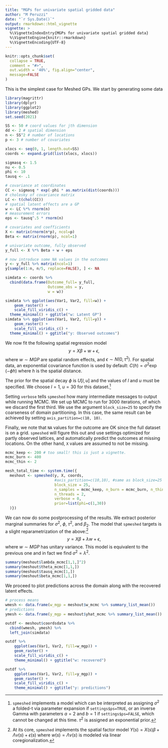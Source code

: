 ```yaml
---
title: "MGPs for univariate spatial gridded data"
author: "M Peruzzi"
date: "`r Sys.Date()`"
output: rmarkdown::html_vignette
vignette: >
  %\VignetteIndexEntry{MGPs for univariate spatial gridded data}
  %\VignetteEngine{knitr::rmarkdown}
  %\VignetteEncoding{UTF-8}
---
```


```r
knitr::opts_chunk$set(
  collapse = TRUE,
  comment = "#>",
  out.width = '40%', fig.align="center",
  message=FALSE
)
```

This is the simplest case for Meshed GPs. We start by generating some data

```r
library(magrittr)
library(dplyr)
library(ggplot2)
library(meshed)
set.seed(2021)

SS <- 50 # coord values for jth dimension 
dd <- 2 # spatial dimension
n <- SS^2 # number of locations
p <- 3 # number of covariates

xlocs <- seq(0, 1, length.out=SS)
coords <- expand.grid(list(xlocs, xlocs))

sigmasq <- 1.5
nu <- 0.5
phi <- 10
tausq <- .1

# covariance at coordinates
CC <- sigmasq * exp(-phi * as.matrix(dist(coords)))
# cholesky of covariance matrix
LC <- t(chol(CC))
# spatial latent effects are a GP
w <- LC %*% rnorm(n)
# measurement errors
eps <- tausq^.5 * rnorm(n)

# covariates and coefficients 
X <- matrix(rnorm(n*p), ncol=p)
Beta <- matrix(rnorm(p), ncol=1)

# univariate outcome, fully observed
y_full <- X %*% Beta + w + eps

# now introduce some NA values in the outcomes
y <- y_full %>% matrix(ncol=1)
y[sample(1:n, n/5, replace=FALSE), ] <- NA

simdata <- coords %>%
  cbind(data.frame(Outcome_full= y_full, 
                   Outcome_obs = y,
                   w = w)) 

simdata %>% ggplot(aes(Var1, Var2, fill=w)) +
    geom_raster() + 
    scale_fill_viridis_c() +
  theme_minimal() + ggtitle("w: Latent GP")
simdata %>% ggplot(aes(Var1, Var2, fill=y)) +
    geom_raster() + 
    scale_fill_viridis_c() + 
  theme_minimal() + ggtitle("y: Observed outcomes")
```
We now fit the following spatial regression model 
$$ y = X \beta + w + \epsilon, $$
where $w \sim MGP$ are spatial random effects, and $\epsilon \sim N(0, \tau^2)$. For spatial data, an exponential covariance function is used by default: $C(h) = \sigma^2 \exp( -\phi h )$ where $h$ is the spatial distance.

The prior for the spatial decay $\phi$ is $U[l,u]$ and the values of $l$ and $u$ must be specified. We choose $l=1$, $u=30$ for this dataset.^[`spmeshed` implements a model which can be interpreted as assigning $\sigma^2$ a folded-t via parameter expansion if `settings$ps=TRUE`, or an inverse Gamma with parameters $a=2$ and $b=1$ if `settings$ps=FALSE`, which cannot be changed at this time. $\tau^2$ is assigned an exponential prior.] 

Setting `verbose` tells `spmeshed` how many intermediate messages to output while running MCMC. We set up MCMC to run for 3000 iterations, of which we discard the first third. We use the argument `block_size=25` to specify the coarseness of domain partitioning. In this case, the same result can be achieved by setting `axis_partition=c(10, 10)`. 

Finally, we note that `NA` values for the outcome are OK since the full dataset is on a grid. `spmeshed` will figure this out and use settings optimized for partly observed lattices, and automatically predict the outcomes at missing locations. On the other hand, `X` values are assumed to not be missing. 

```r
mcmc_keep <- 200 # too small! this is just a vignette.
mcmc_burn <- 400
mcmc_thin <- 2

mesh_total_time <- system.time({
  meshout <- spmeshed(y, X, coords,
                      #axis_partition=c(10,10), #same as block_size=25
                      block_size = 25,
                      n_samples = mcmc_keep, n_burn = mcmc_burn, n_thin = mcmc_thin, 
                      n_threads = 2,
                      verbose = 0,
                      prior=list(phi=c(1,30))
  )})
```
We can now do some postprocessing of the results. We extract posterior marginal summaries for $\sigma^2$, $\phi$, $\tau^2$, and $\beta_2$. The model that `spmeshed` targets is a slight reparametrization of the above:^[At its core, `spmeshed` implements the spatial factor model $Y(s) = X(s)\beta + \Lambda v(s) + \epsilon(s)$ where $w(s) = \Lambda v(s)$ is modeled via linear coregionalization.]
$$ y = X \beta + \lambda w + \epsilon, $$
where $w\sim MGP$ has unitary variance. This model is equivalent to the previous one and in fact we find $\sigma^2=\lambda^2$. 

```r
summary(meshout$lambda_mcmc[1,1,]^2)
summary(meshout$theta_mcmc[1,1,])
summary(meshout$tausq_mcmc[1,])
summary(meshout$beta_mcmc[1,1,])
```
We proceed to plot predictions across the domain along with the recovered latent effects.
```r
# process means
wmesh <- data.frame(w_mgp = meshout$w_mcmc %>% summary_list_mean())
# predictions
ymesh <- data.frame(y_mgp = meshout$yhat_mcmc %>% summary_list_mean())

outdf <- meshout$coordsdata %>% 
  cbind(wmesh, ymesh) %>%
  left_join(simdata)

outdf %>% 
    ggplot(aes(Var1, Var2, fill=w_mgp)) +
    geom_raster() +
    scale_fill_viridis_c() +
    theme_minimal() + ggtitle("w: recovered")

outdf %>% 
    ggplot(aes(Var1, Var2, fill=y_mgp)) +
    geom_raster() +
    scale_fill_viridis_c() +
    theme_minimal() + ggtitle("y: predictions")
```